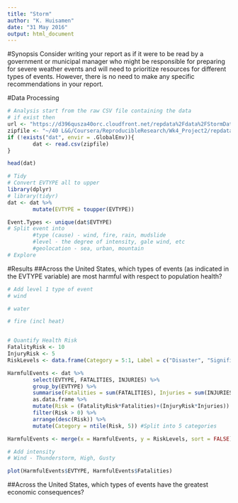 ```yaml
---
title: "Storm"
author: "K. Huisamen"
date: "31 May 2016"
output: html_document
---
```


#Synopsis
Consider writing your report as if it were to be read by a government or municipal manager who might be responsible for preparing for severe weather events and will need to prioritize resources for different types of events. However, there is no need to make any specific recommendations in your report.


#Data Processing

```r
# Analysis start from the raw CSV file containing the data
# if exist then
url <- "https://d396qusza40orc.cloudfront.net/repdata%2Fdata%2FStormData.csv.bz2"
zipfile <- "~/40 L&G/Coursera/ReproducibleResearch/Wk4_Project2/repdata-data-StormData.csv.bz2"
if (!exists("dat", envir = .GlobalEnv)){
        dat <- read.csv(zipfile)
}

head(dat)

# Tidy
# Convert EVTYPE all to upper
library(dplyr)
# library(tidyr)
dat <- dat %>%
        mutate(EVTYPE = toupper(EVTYPE))

Event.Types <- unique(dat$EVTYPE)
# Split event into
        #type (cause) - wind, fire, rain, mudslide
        #level - the degree of intensity, gale wind, etc
        #geolocation - sea, urban, mountain
# Explore


```



#Results
##Across the United States, which types of events (as indicated in the EVTYPE variable) are most harmful with respect to population health?
```r

# Add level 1 type of event 
# wind

# water

# fire (incl heat)


# Quantify Health Risk
FatalityRisk <- 10
InjuryRisk <- 5
RiskLevels <- data.frame(Category = 5:1, Label = c("Disaster", "Significant", "Moderate", "Minor", "Minimal"))

HarmfulEvents <- dat %>%
        select(EVTYPE, FATALITIES, INJURIES) %>%
        group_by(EVTYPE) %>%
        summarise(Fatalities = sum(FATALITIES), Injuries = sum(INJURIES)) %>%
        as.data.frame %>%
        mutate(Risk = (FatalityRisk*Fatalities)+(InjuryRisk*Injuries)) %>%
        filter(Risk > 0) %>%
        arrange(desc(Risk)) %>%
        mutate(Category = ntile(Risk, 5)) #Split into 5 categories

HarmfulEvents <- merge(x = HarmfulEvents, y = RiskLevels, sort = FALSE)

# Add intensity
# Wind - Thunderstorm, High, Gusty

plot(HarmfulEvents$EVTYPE, HarmfulEvents$Fatalities)

```


##Across the United States, which types of events have the greatest economic consequences?

